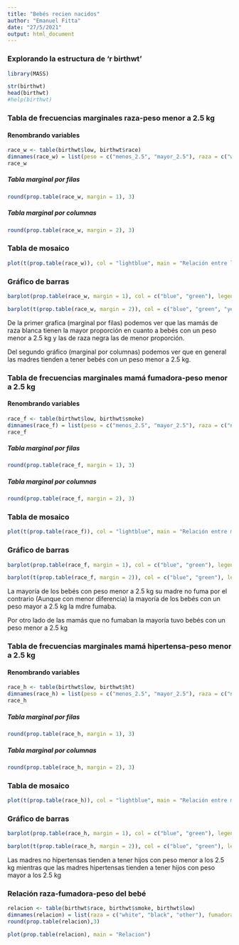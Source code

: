 ```yaml
---
title: "Bebés recien nacidos"
author: "Emanuel Fitta"
date: "27/5/2021"
output: html_document
---
```


### Explorando la estructura de 'r birthwt'

```r
library(MASS)
```
```r
str(birthwt)
head(birthwt)
#help(birthwt)
```

### Tabla de frecuencias marginales raza-peso menor a 2.5 kg

#### Renombrando variables

```r
race_w <- table(birthwt$low, birthwt$race)
dimnames(race_w) = list(peso = c("menos_2.5", "mayor_2.5"), raza = c("white", "black", "other"))
race_w
```

##### Tabla marginal por filas

```r
round(prop.table(race_w, margin = 1), 3)

```
##### Tabla marginal por columnas

```r
round(prop.table(race_w, margin = 2), 3)

```


### Tabla de mosaico

```r
plot(t(prop.table(race_w)), col = "lightblue", main = "Relación entre la raza de la madre \ny si el niño pesa menos de 2.5 kg")

```


### Gráfico de barras

```r
barplot(prop.table(race_w, margin = 1), col = c("blue", "green"), legend.text = T, beside = T, ylim = c(0, 0.8), xlab = "Raza de la madre", main = "Frecuencias relativas del peso por cada tipo de raza")

barplot(t(prop.table(race_w, margin = 2)), col = c("blue", "green", "yellow"), legend.text = T, beside = T, ylim = c(0, 0.8), xlab = "Peso", main = "Frecuencias relativas de la raza por cada peso ")
```

De la primer grafica (marginal por filas) podemos ver que  las mamás de raza blanca tienen la mayor proporción en cuanto a bebés con un peso menor a 2.5 kg y las de raza negra las de menor proporción.

Del segundo gráfico (marginal por columnas) podemos ver que en general las madres tienden a tener bebés con un peso menor a 2.5 kg.


### Tabla de frecuencias marginales mamá fumadora-peso menor a 2.5 kg

#### Renombrando variables

```r
race_f <- table(birthwt$low, birthwt$smoke)
dimnames(race_f) = list(peso = c("menos_2.5", "mayor_2.5"), raza = c("no_fuma", "si_fuma"))
race_f
```

##### Tabla marginal por filas

```r
round(prop.table(race_f, margin = 1), 3)

```
##### Tabla marginal por columnas

```r
round(prop.table(race_f, margin = 2), 3)

```


### Tabla de mosaico

```r
plot(t(prop.table(race_f)), col = "lightblue", main = "Relación entre madres fumadoras o no \ny si el niño pesa menos de 2.5 kg")

```



### Gráfico de barras

```r
barplot(prop.table(race_f, margin = 1), col = c("blue", "green"), legend.text = T, beside = T, ylim = c(0, 0.8), xlab = "Fumadora", main = "Frecuencias relativas del peso \npor cada tipo de madre (fumadora o no)")

barplot(t(prop.table(race_f, margin = 2)), col = c("blue", "green"), legend.text = T, beside = T, ylim = c(0, 0.8), xlab = "Peso", main = "Frecuencias relativas del tipo de madre\n (fumadora o no) por cada peso ")
```



La mayoría de los bebés con peso menor a 2.5 kg su madre no fuma por el contrario (Aunque con menor diferencia) la mayoría de los bebés con un peso mayor a 2.5 kg la mdre fumaba.

Por otro lado de las mamás que no fumaban la mayoría tuvo bebés con un peso menor a 2.5 kg




### Tabla de frecuencias marginales mamá hipertensa-peso menor a 2.5 kg

#### Renombrando variables

```r
race_h <- table(birthwt$low, birthwt$ht)
dimnames(race_h) = list(peso = c("menos_2.5", "mayor_2.5"), raza = c("no_hipertensa", "hipertensa"))
race_h
```

##### Tabla marginal por filas

```r
round(prop.table(race_h, margin = 1), 3)

```
##### Tabla marginal por columnas

```r
round(prop.table(race_h, margin = 2), 3)

```


### Tabla de mosaico

```r
plot(t(prop.table(race_h)), col = "lightblue", main = "Relación entre madres hipertensas o no \ny si el niño pesa menos de 2.5 kg")

```



### Gráfico de barras

```r
barplot(prop.table(race_h, margin = 1), col = c("blue", "green"), legend.text = T, beside = T, ylim = c(0, 1), xlab = "Hipertensa", main = "Frecuencias relativas del peso \npor cada tipo de madre (hipertensa o no)")

barplot(t(prop.table(race_h, margin = 2)), col = c("blue", "green"), legend.text = T, beside = T, ylim = c(0, 0.8), xlab = "Peso", main = "Frecuencias relativas del tipo de madre\n (hipertensa o no) por cada peso ")
```
Las madres no hipertensas tienden a tener hijos con peso menor a los 2.5 kg mientras que las madres hipertensas tienden a tener hijos con peso mayor a los 2.5 kg



### Relación raza-fumadora-peso del bebé

```r
relacion <- table(birthwt$race, birthwt$smoke, birthwt$low)
dimnames(relacion) = list(raza = c("white", "black", "other"), fumadora = c("no_fumador", "fumadora"), peso = c("menos_2.5", "mayor_2.5"))
round(prop.table(relacion),3)
```
```r
plot(prop.table(relacion), main = "Relacion")
```

